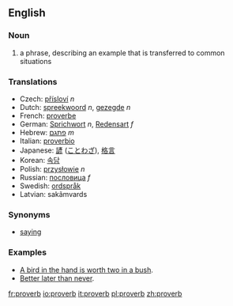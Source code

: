 ==English==
===Noun===
# a phrase, describing an example that is transferred to common situations

===Translations===
*Czech: [[přísloví]] ''n''
*Dutch: [[spreekwoord]] ''n'', [[gezegde]] ''n''
*French: [[proverbe]]
*German: [[Sprichwort]] ''n'', [[Redensart]] ''f''
*Hebrew: [[פתגם]] ''m''
*Italian: [[proverbio]]
*Japanese: [[諺]] ([[ことわざ]]), [[格言]]
*Korean: [[속담]]
*Polish: [[przysłowie]] ''n''
*Russian: [[пословица]] ''f''
*Swedish: [[ordspråk]] {{n}}
*Latvian: sakãmvards

===Synonyms===
*[[saying]]

===Examples===
* [[A bird in the hand is worth two in a bush]].
* [[Better later than never]].

[[fr:proverb]]
[[io:proverb]]
[[it:proverb]]
[[pl:proverb]]
[[zh:proverb]]